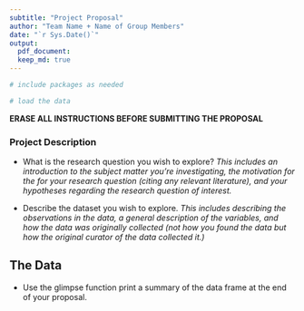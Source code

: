 ```yaml
---
subtitle: "Project Proposal"
author: "Team Name + Name of Group Members"
date: "`r Sys.Date()`"
output: 
  pdf_document: 
  keep_md: true
---
```


```r
# include packages as needed
```

```r
# load the data
```

**ERASE ALL INSTRUCTIONS BEFORE SUBMITTING THE PROPOSAL**

### Project Description


- What is the research question you wish to explore? 
*This includes an introduction to the subject matter you’re investigating, the motivation for the for your research question (citing any relevant literature), and your hypotheses regarding the research question of interest.*


- Describe the dataset you wish to explore. 
*This includes describing the observations in the data, a general description of the variables, and how the data was originally collected (not how you found the data but how the original curator of the data collected it.)*

## The Data

- Use the glimpse function print a summary of the data frame at the end of your proposal.